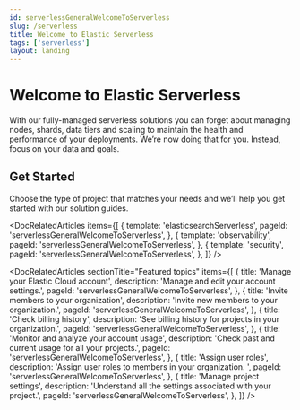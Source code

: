 ```yaml
---
id: serverlessGeneralWelcomeToServerless
slug: /serverless
title: Welcome to Elastic Serverless
tags: ['serverless']
layout: landing
---
```


# Welcome to Elastic Serverless

With our fully-managed serverless solutions you can forget about managing nodes, shards, data tiers and scaling to maintain the health and performance of your deployments. We’re now doing that for you. Instead, focus on your data and goals.

## Get Started

Choose the type of project that matches your needs and we’ll help you get started with our solution guides.

<DocRelatedArticles
  items={[
    {
      template: 'elasticsearchServerless',
      pageId: 'serverlessGeneralWelcomeToServerless',
    },
    {
      template: 'observability',
      pageId: 'serverlessGeneralWelcomeToServerless',
    },
    {
      template: 'security',
      pageId: 'serverlessGeneralWelcomeToServerless',
    },
  ]}
/>

<DocRelatedArticles
  sectionTitle="Featured topics"
  items={[
    {
      title: 'Manage your Elastic Cloud account',
      description: 'Manage and edit your account settings.',
      pageId: 'serverlessGeneralWelcomeToServerless',
    },
    {
      title: 'Invite members to your organization',
      description: 'Invite new members to your organization.',
      pageId: 'serverlessGeneralWelcomeToServerless',
    },
    {
      title: 'Check billing history',
      description: 'See billing history for projects in your organization.',
      pageId: 'serverlessGeneralWelcomeToServerless',
    },
    {
      title: 'Monitor and analyze your account usage',
      description: 'Check past and current usage for all your projects.',
      pageId: 'serverlessGeneralWelcomeToServerless',
    },
    {
      title: 'Assign user roles',
      description: 'Assign user roles to members in your organization. ',
      pageId: 'serverlessGeneralWelcomeToServerless',
    },
    {
      title: 'Manage project settings',
      description: 'Understand all the settings associated with your project.',
      pageId: 'serverlessGeneralWelcomeToServerless',
    },
  ]}
/>
